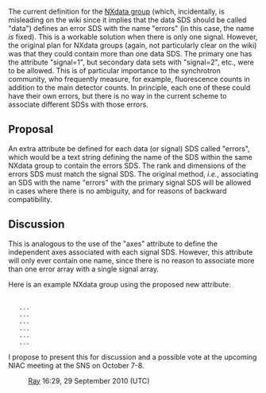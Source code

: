 The current definition for the [http://www.nexusformat.org/NXdata NXdata group] (which, incidentally, is misleading on the wiki since it implies that the data SDS should be called "data") defines an error SDS with the name "errors" (in this case, the name <em>is</em> fixed). This is a workable solution when there is only one signal. However, the original plan for NXdata groups (again, not particularly clear on the wiki) was that they could contain more than one data SDS. The primary one has the attribute "signal=1", but secondary data sets with "signal=2", etc., were to be allowed. This is of particular importance to the synchrotron community, who frequently measure, for example, fluorescence counts in addition to the main detector counts. In principle, each one of these could have their own errors, but there is no way in the current scheme to associate different SDSs with those errors.

==Proposal==
An extra attribute be defined for each data (or signal) SDS called "errors", which would be a text string defining the name of the SDS within the same NXdata group to contain the errors SDS. The rank and dimensions of the errors SDS must match the signal SDS. The original method, <em>i.e.</em>, associating an SDS with the name "errors" with the primary signal SDS will be allowed in cases where there is no ambiguity, and for reasons of backward compatibility.

==Discussion==
This is analogous to the use of the "axes" attribute to define the independent axes associated with each signal SDS. However, this attribute will only ever contain one name, since there is no reason to associate more than one error array with a single signal array.

Here is an example NXdata group using the proposed new attribute:

 <NXdata name="data">
    <primary_data signal="1" axes="x1:y1" errors="e1">...</primary_data>
    <x>...</x>
    <y>...</y>
    <e1>...</e1>
    <secondary_data signal="2" axes="x:y" errors="e2">...</secondary_data>
    <e2>...</e2>
 </NXdata>

I propose to present this for discussion and a possible vote at the upcoming NIAC meeting at the SNS on October 7-8.
:[[User:Ray Osborn|Ray]] 16:29, 29 September 2010 (UTC)